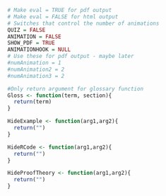 ```r
# Make eval = TRUE for pdf output
# Make eval = FALSE for html output
# Switches that control the number of animations 
QUIZ = FALSE
ANIMATION = FALSE 
SHOW_PDF = TRUE
ANIMATIONHOOK = NULL
# Use these for pdf output - maybe later
#numAnimation = 1
#numAnimation2 = 2
#numAnimation3 = 2

#Only return argument for glossary function
Gloss <- function(term, section){
  return(term)
}

HideExample <- function(arg1,arg2){
  return("")
}

HideRCode <- function(arg1,arg2){
  return("")
}

HideProofTheory <- function(arg1,arg2){
  return("")
}

```